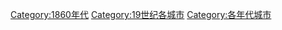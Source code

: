 [[Category:1860年代|Category:1860年代]]
[[Category:19世纪各城市|Category:19世纪各城市]]
[[Category:各年代城市|Category:各年代城市]]